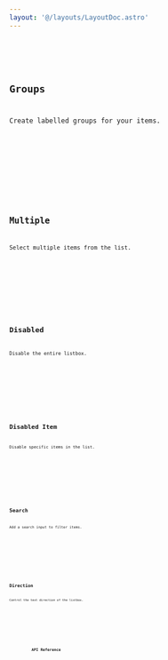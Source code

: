 ```yaml
---
layout: '@/layouts/LayoutDoc.astro'
---
```









<Preview client:load>
	<Fragment slot="preview">
		<Default client:visible />
	</Fragment>
	<Fragment slot="code">
		<Code code={DefaultRaw} lang="tsx" />
	</Fragment>
</Preview>

## Groups

Create labelled groups for your items.

<Preview client:load>
	<Fragment slot="preview">
		<Group client:visible />
	</Fragment>
	<Fragment slot="code">
		<Code code={GroupRaw} lang="tsx" />
	</Fragment>
</Preview>

## Multiple

Select multiple items from the list.

<Preview client:load>
	<Fragment slot="preview">
		<Multiple client:visible />
	</Fragment>
	<Fragment slot="code">
		<Code code={MultipleRaw} lang="tsx" />
	</Fragment>
</Preview>

## Disabled

Disable the entire listbox.

<Preview client:load>
	<Fragment slot="preview">
		<Disabled client:visible />
	</Fragment>
	<Fragment slot="code">
		<Code code={DisabledRaw} lang="tsx" />
	</Fragment>
</Preview>

## Disabled Item

Disable specific items in the list.

<Preview client:load>
	<Fragment slot="preview">
		<DisabledItem client:visible />
	</Fragment>
	<Fragment slot="code">
		<Code code={DisabledItemRaw} lang="tsx" />
	</Fragment>
</Preview>

## Search

Add a search input to filter items.

<Preview client:load>
	<Fragment slot="preview">
		<Search client:visible />
	</Fragment>
	<Fragment slot="code">
		<Code code={SearchRaw} lang="tsx" />
	</Fragment>
</Preview>

## Direction

Control the text direction of the listbox.

<Preview client:load>
	<Fragment slot="preview">
		<Dir client:visible />
	</Fragment>
	<Fragment slot="code">
		<Code code={DirRaw} lang="tsx" />
	</Fragment>
</Preview>

## API Reference

<ApiTable />
